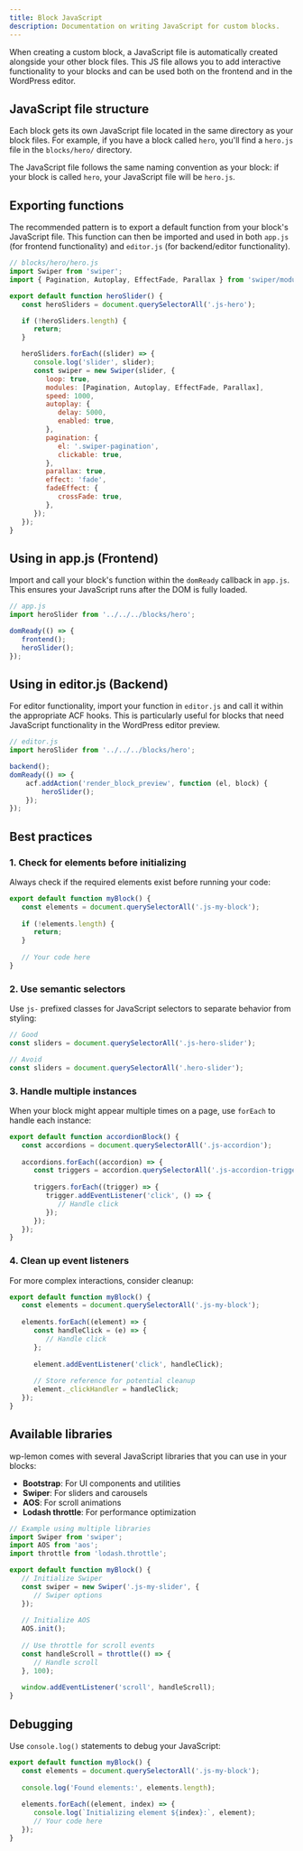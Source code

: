 ```yaml
---
title: Block JavaScript
description: Documentation on writing JavaScript for custom blocks.
---
```


When creating a custom block, a JavaScript file is automatically created alongside your other block files. 
This JS file allows you to add interactive functionality to your blocks and can be used both on the frontend and in the WordPress editor.

## JavaScript file structure

Each block gets its own JavaScript file located in the same directory as your block files. 
For example, if you have a block called `hero`, you'll find a `hero.js` file in the `blocks/hero/` directory.

The JavaScript file follows the same naming convention as your block: if your block is called `hero`, your JavaScript file will be `hero.js`.

## Exporting functions

The recommended pattern is to export a default function from your block's JavaScript file. 
This function can then be imported and used in both `app.js` (for frontend functionality) and `editor.js` (for backend/editor functionality).

```js
// blocks/hero/hero.js
import Swiper from 'swiper';
import { Pagination, Autoplay, EffectFade, Parallax } from 'swiper/modules';

export default function heroSlider() {
   const heroSliders = document.querySelectorAll('.js-hero');

   if (!heroSliders.length) {
      return;
   }

   heroSliders.forEach((slider) => {
      console.log('slider', slider);
      const swiper = new Swiper(slider, {
         loop: true,
         modules: [Pagination, Autoplay, EffectFade, Parallax],
         speed: 1000,
         autoplay: {
            delay: 5000,
            enabled: true,
         },
         pagination: {
            el: '.swiper-pagination',
            clickable: true,
         },
         parallax: true,
         effect: 'fade',
         fadeEffect: {
            crossFade: true,
         },
      });
   });
}
```

## Using in app.js (Frontend)

Import and call your block's function within the `domReady` callback in `app.js`. 
This ensures your JavaScript runs after the DOM is fully loaded.

```js
// app.js
import heroSlider from '../../../blocks/hero';

domReady(() => {
   frontend();
   heroSlider();
});
```

## Using in editor.js (Backend)

For editor functionality, import your function in `editor.js` and call it within the appropriate ACF hooks. 
This is particularly useful for blocks that need JavaScript functionality in the WordPress editor preview.

```js
// editor.js
import heroSlider from '../../../blocks/hero';

backend();
domReady(() => {
    acf.addAction('render_block_preview', function (el, block) {
        heroSlider();
    });
});
```

## Best practices

### 1. Check for elements before initializing
Always check if the required elements exist before running your code:

```js
export default function myBlock() {
   const elements = document.querySelectorAll('.js-my-block');
   
   if (!elements.length) {
      return;
   }
   
   // Your code here
}
```

### 2. Use semantic selectors
Use `js-` prefixed classes for JavaScript selectors to separate behavior from styling:

```js
// Good
const sliders = document.querySelectorAll('.js-hero-slider');

// Avoid
const sliders = document.querySelectorAll('.hero-slider');
```

### 3. Handle multiple instances
When your block might appear multiple times on a page, use `forEach` to handle each instance:

```js
export default function accordionBlock() {
   const accordions = document.querySelectorAll('.js-accordion');
   
   accordions.forEach((accordion) => {
      const triggers = accordion.querySelectorAll('.js-accordion-trigger');
      
      triggers.forEach((trigger) => {
         trigger.addEventListener('click', () => {
            // Handle click
         });
      });
   });
}
```

### 4. Clean up event listeners
For more complex interactions, consider cleanup:

```js
export default function myBlock() {
   const elements = document.querySelectorAll('.js-my-block');
   
   elements.forEach((element) => {
      const handleClick = (e) => {
         // Handle click
      };
      
      element.addEventListener('click', handleClick);
      
      // Store reference for potential cleanup
      element._clickHandler = handleClick;
   });
}
```

## Available libraries

wp-lemon comes with several JavaScript libraries that you can use in your blocks:

- **Bootstrap**: For UI components and utilities
- **Swiper**: For sliders and carousels
- **AOS**: For scroll animations
- **Lodash throttle**: For performance optimization

```js
// Example using multiple libraries
import Swiper from 'swiper';
import AOS from 'aos';
import throttle from 'lodash.throttle';

export default function myBlock() {
   // Initialize Swiper
   const swiper = new Swiper('.js-my-slider', {
      // Swiper options
   });
   
   // Initialize AOS
   AOS.init();
   
   // Use throttle for scroll events
   const handleScroll = throttle(() => {
      // Handle scroll
   }, 100);
   
   window.addEventListener('scroll', handleScroll);
}
```

## Debugging

Use `console.log()` statements to debug your JavaScript:

```js
export default function myBlock() {
   const elements = document.querySelectorAll('.js-my-block');
   
   console.log('Found elements:', elements.length);
   
   elements.forEach((element, index) => {
      console.log(`Initializing element ${index}:`, element);
      // Your code here
   });
}
```